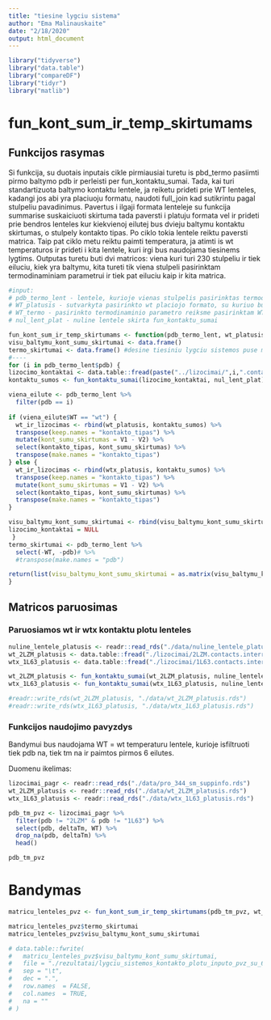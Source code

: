 ```yaml
---
title: "tiesine lygciu sistema"
author: "Ema Malinauskaite"
date: "2/18/2020"
output: html_document
---
```


```r
library("tidyverse")
library("data.table")
library("compareDF")
library("tidyr")
library("matlib")
```


# fun_kont_sum_ir_temp_skirtumams
## Funkcijos rasymas
Si funkcija, su duotais inputais cikle pirmiausiai turetu is pbd_termo pasiimti pirmo baltymo pdb ir perleisti per fun_kontaktu_sumai. Tada, kai turi standartizuota baltymo kontaktu lentele, ja reiketu prideti prie WT lenteles, kadangi jos abi yra placiuoju formatu, naudoti full_join kad sutikrintu pagal stulpeliu pavadinimus. Pavertus i ilgaji formata lenteleje su funkcija summarise suskaiciuoti skirtuma tada paversti i platuju formata vel ir prideti prie bendros lenteles kur kiekvienoj eilutej bus dvieju baltymu kontaktu skirtumas, o stulpely kontakto tipas. Po ciklo tokia lentele reiktu paversti matrica. 
Taip pat ciklo metu reiktu paimti temperatura, ja atimti is wt temperaturos ir prideti i kita lentele, kuri irgi bus naudojama tiesinems lygtims.
Outputas turetu buti dvi matricos: viena kuri turi 230 stulpeliu ir tiek eiluciu, kiek yra baltymu, kita tureti tik viena stulpeli pasirinktam termodinaminiam parametrui ir tiek pat eiluciu kaip ir kita matrica.

```r
#input:
# pdb_termo_lent - lentele, kurioje vienas stulpelis pasirinktas termodinaminis parametras, kitas stulpelis pdb failo pavadinimas
# WT_platusis - sutvarkyta pasirinkto wt placiojo formato, su kuriuo bus lyginami kiti baltymai lentele su kontaktu plotu sumomis
# WT_termo - pasirinkto termodinaminio parametro reiksme pasirinktam WT tipui
# nul_lent_plat - nuline lentele skirta fun_kontaktu_sumai

fun_kont_sum_ir_temp_skirtumams <- function(pdb_termo_lent, wt_platusis, wtx_platusis, nul_lent_plat) {
visu_baltymu_kont_sumu_skirtumai <- data.frame()
termo_skirtumai <- data.frame() #desine tiesiniu lygciu sistemos puse matricose
#----
for (i in pdb_termo_lent$pdb) {
lizocimo_kontaktai <- data.table::fread(paste("../lizocimai/",i,".contacts.interresidue.table", sep = ""))
kontaktu_sumos <- fun_kontaktu_sumai(lizocimo_kontaktai, nul_lent_plat)

viena_eilute <- pdb_termo_lent %>% 
  filter(pdb == i)
  
if (viena_eilute$WT == "wt") {
  wt_ir_lizocimas <- rbind(wt_platusis, kontaktu_sumos) %>%
  transpose(keep.names = "kontakto_tipas") %>% 
  mutate(kont_sumu_skirtumas = V1 - V2) %>% 
  select(kontakto_tipas, kont_sumu_skirtumas) %>% 
  transpose(make.names = "kontakto_tipas")
} else {
  wt_ir_lizocimas <- rbind(wtx_platusis, kontaktu_sumos) %>%
  transpose(keep.names = "kontakto_tipas") %>% 
  mutate(kont_sumu_skirtumas = V1 - V2) %>% 
  select(kontakto_tipas, kont_sumu_skirtumas) %>% 
  transpose(make.names = "kontakto_tipas")
}

visu_baltymu_kont_sumu_skirtumai <- rbind(visu_baltymu_kont_sumu_skirtumai, wt_ir_lizocimas)
lizocimo_kontaktai = NULL
 }
termo_skirtumai <- pdb_termo_lent %>%
  select(-WT, -pdb)# %>% 
  #transpose(make.names = "pdb")

return(list(visu_baltymu_kont_sumu_skirtumai = as.matrix(visu_baltymu_kont_sumu_skirtumai),termo_skirtumai = as.matrix(termo_skirtumai)))
}
```

## Matricos paruosimas
### Paruosiamos wt ir wtx kontaktu plotu lenteles
```r
nuline_lentele_platusis <- readr::read_rds("./data/nuline_lentele_platusis.rds")
wt_2LZM_platusis <- data.table::fread("./lizocimai/2LZM.contacts.interresidue.table")
wtx_1L63_platusis <- data.table::fread("./lizocimai/1L63.contacts.interresidue.table")

wt_2LZM_platusis <- fun_kontaktu_sumai(wt_2LZM_platusis, nuline_lentele_platusis)
wtx_1L63_platusis <- fun_kontaktu_sumai(wtx_1L63_platusis, nuline_lentele_platusis)

#readr::write_rds(wt_2LZM_platusis, "./data/wt_2LZM_platusis.rds")
#readr::write_rds(wtx_1L63_platusis, "./data/wtx_1L63_platusis.rds")
```

### Funkcijos naudojimo pavyzdys
Bandymui bus naudojama WT = wt temperaturu lentele, kurioje isfiltruoti tiek pdb na, tiek tm na ir paimtos pirmos 6 eilutes.

Duomenu ikelimas:
```r
lizocimai_pagr <- readr::read_rds("./data/pro_344_sm_suppinfo.rds")
wt_2LZM_platusis <- readr::read_rds("./data/wt_2LZM_platusis.rds")
wtx_1L63_platusis <- readr::read_rds("./data/wtx_1L63_platusis.rds")
```

```r
pdb_tm_pvz <- lizocimai_pagr %>% 
  filter(pdb != "2LZM" & pdb != "1L63") %>% 
  select(pdb, deltaTm, WT) %>% 
  drop_na(pdb, deltaTm) %>% 
  head()

pdb_tm_pvz
```

# Bandymas
```r
matricu_lenteles_pvz <- fun_kont_sum_ir_temp_skirtumams(pdb_tm_pvz, wt_2LZM_platusis, wtx_1L63_platusis, nuline_lentele_platusis)
```

```r
matricu_lenteles_pvz$termo_skirtumai
matricu_lenteles_pvz$visu_baltymu_kont_sumu_skirtumai

# data.table::fwrite(
#   matricu_lenteles_pvz$visu_baltymu_kont_sumu_skirtumai,
#   file = "./rezultatai/lygciu_sistemos_kontakto_plotu_inputo_pvz_su_6_baltymais.txt",
#   sep = "\t",
#   dec = ".",
#   row.names  = FALSE,
#   col.names  = TRUE,
#   na = ""
# )
```

